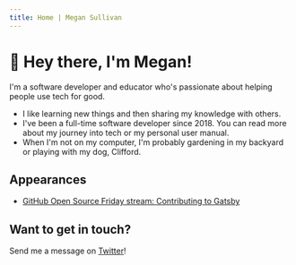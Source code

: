 ```yaml
---
title: Home | Megan Sullivan
---
```





# <span class={styles.wave}>👋</span> Hey there, I'm Megan!

I'm a software developer and educator who's passionate about helping people use tech for good.

* I like <Link to="/now">learning new things</Link> and then <Link to="/blog">sharing my knowledge</Link> with others.
* I've been a full-time software developer since 2018. You can read more about <Link to="/journey">my journey into tech</Link> or <Link to="manual">my personal user manual</Link>.
* When I'm not on my computer, I'm probably gardening in my backyard or playing with my dog, Clifford.

## Appearances

* [GitHub Open Source Friday stream: Contributing to Gatsby](https://www.youtube.com/watch?v=4qHzcKIhKHQ)

<CallToActionBox>

  ## Want to get in touch?
  
  Send me a message on [Twitter](https://twitter.com/meganesulli)!

</CallToActionBox>
